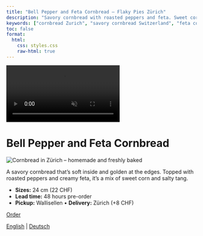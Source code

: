 ```yaml
---
title: "Bell Pepper and Feta Cornbread – Flaky Pies Zürich"
description: "Savory cornbread with roasted peppers and feta. Sweet corn meets a touch of salty tang."
keywords: ["cornbread Zurich", "savory cornbread Switzerland", "feta cornbread Zurich", "American bakery Zurich", "homemade bread Wallisellen"]
toc: false
format:
  html:
    css: styles.css
    raw-html: true 
---
```

<!-- Desktop background video -->
<div class="background-video-container">
  <video autoplay muted loop playsinline>
    <source src="../Backgroundrotating.mp4" type="video/mp4">
  </video>
</div>

# Bell Pepper and Feta Cornbread

<div class="pie-layout">

<img src="images/Cornbread-zurich.jpeg"
       alt="Cornbread in Zürich – homemade and freshly baked"
       class="pie-photo" loading="lazy">

<div class="pie-text">
<p>
      A savory cornbread that’s soft inside and golden at the edges. Topped with roasted peppers and creamy feta, it’s a mix of sweet corn and salty tang.
      
</p>
<ul>
<li><strong>Sizes:</strong> 24 cm (22 CHF)</li>
<li><strong>Lead time:</strong> 48 hours pre-order</li>
<li><strong>Pickup:</strong> Wallisellen • <strong>Delivery:</strong> Zürich (+8 CHF)</li>
</ul>
<div class="nav-button">
  <a href="order-pies-zurich.qmd" class="btn-link">Order</a>
</div>
</div>

</div>



<div class="content-overlay">



<script type="application/ld+json">
{
  "@context": "https://schema.org",
  "@type": "Bakery",
  "name": "Flaky",
  "image": "https://yourdomain.com/logo_website.png",
  "address": {
    "@type": "PostalAddress",
    "addressLocality": "Zürich",
    "addressCountry": "CH"
  },
  "servesCuisine": "American desserts",
  "url": "https://yourdomain.com",
  "description": "Flaky is a home-based microbakery in Zürich, baking handmade American-style pies such as pumpkin pie, cinnamon apple crumble, and pecan pie."
}
</script>


<div class="language-switch">
  <a href="cornbread.html">English</a> |
  <a href="de/cornbread.html">Deutsch</a>
</div>



<div class="footer-heart">
  <i class="fas fa-heart"></i>
</div>


<script>
document.addEventListener("DOMContentLoaded", function() {
  const navLinks = document.querySelectorAll('.navbar-nav .nav-link');
  const navbarCollapse = document.querySelector('.navbar-collapse');

  navLinks.forEach(function(link) {
    link.addEventListener('click', function() {
      if (navbarCollapse.classList.contains('show')) {
        // collapse the menu
        const collapse = new bootstrap.Collapse(navbarCollapse);
        collapse.hide();
      }
    });
  });
});
</script>

